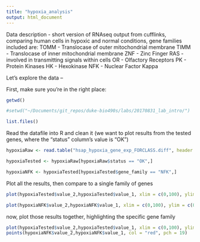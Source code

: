 ```yaml
---
title: "hypoxia_analysis"
output: html_document
---
```


Data description - short version of RNAseq output from cufflinks, comparing human cells in hypoxic and normal conditions, gene families included are:
TOMM - Translocase of outer mitochondrial membrane
TIMM - Translocase of inner mitochondrial membrane
ZNF - Zinc Finger
RAS - involved in transmitting signals within cells
OR - Olfactory Receptors
PK - Protein Kinases
HK - Hexokinase
NFK - Nuclear Factor Kappa

Let's explore the data --

First, make sure you're in the right place:
```r
getwd()

#setwd("~/Documents/git_repos/duke-bio490s/labs/20170831_lab_intro/")

list.files()

```


Read the datafile into R and clean it
(we want to plot results from the tested genes, where the "status" column's value is "OK")
```r

hypoxiaRaw <- read.table("hsap_hypoxia_gene_exp_FORCLASS.diff", header = TRUE, dec = ".")

hypoxiaTested <- hypoxiaRaw[hypoxiaRaw$status == "OK",]

hypoxiaNFK <- hypoxiaTested[hypoxiaTested$gene_family == "NFK",]

```

Plot all the results, then compare to a single family of genes
```r
plot(hypoxiaTested$value_2,hypoxiaTested$value_1, xlim = c(0,100), ylim = c(0,100), ylab = "FKPM, Hypoxic Condition", xlab = "FKPM, Normal Condition")

plot(hypoxiaNFK$value_2,hypoxiaNFK$value_1, xlim = c(0,100), ylim = c(0,100), ylab = "FKPM, Hypoxic Condition", xlab = "FKPM, Normal Condition")
```

now, plot those results together, highlighting the specific gene family
```r
plot(hypoxiaTested$value_2,hypoxiaTested$value_1, xlim = c(0,100), ylim = c(0,100), col = "grey30", ylab = "FKPM, Hypoxic Condition", xlab = "FKPM, Normal Condition")
points(hypoxiaNFK$value_2,hypoxiaNFK$value_1, col = "red", pch = 19)

```
